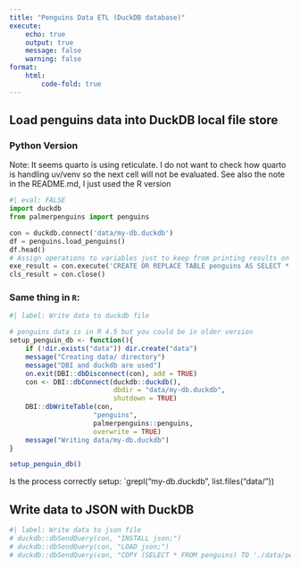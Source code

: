 ```yaml
---
title: "Penguins Data ETL (DuckDB database)"
execute:
    echo: true
    output: true
    message: false
    warning: false
format:
    html:
        code-fold: true
---
```


## Load penguins data into DuckDB local file store

### Python Version

Note: It seems quarto is using reticulate. I do not want to check how quarto is handling uv/venv so the next cell will not be evaluated. See also the note in the README.md, I just used the R version


```python
#| eval: FALSE
import duckdb
from palmerpenguins import penguins

con = duckdb.connect('data/my-db.duckdb')
df = penguins.load_penguins()
df.head()
# Assign operations to variables just to keep from printing results on website
exe_result = con.execute('CREATE OR REPLACE TABLE penguins AS SELECT * FROM df')
cls_result = con.close()
```

### Same thing in `R`:

```r
#| label: Write data to duckdb file

# penguins data is in R 4.5 but you could be in older version 
setup_penguin_db <- function(){
    if (!dir.exists("data")) dir.create("data")
    message("Creating data/ directory")
    message("DBI and duckdb are used")
    on.exit(DBI::dbDisconnect(con), add = TRUE)
    con <- DBI::dbConnect(duckdb::duckdb(), 
                          dbdir = "data/my-db.duckdb", 
                          shutdown = TRUE)
    DBI::dbWriteTable(con, 
                     "penguins", 
                     palmerpenguins::penguins, 
                     overwrite = TRUE)
    message("Writing data/my-db.duckdb")
} 

setup_penguin_db()
```


Is the process correctly setup: `grepl("my-db.duckdb", list.files("data/"))

## Write data to JSON with DuckDB

```r
#| label: Write data to json file
# duckdb::dbSendQuery(con, "INSTALL json;")
# duckdb::dbSendQuery(con, "LOAD json;")
# duckdb::dbSendQuery(con, "COPY (SELECT * FROM penguins) TO './data/penguins.json' (ARRAY true);")
```
